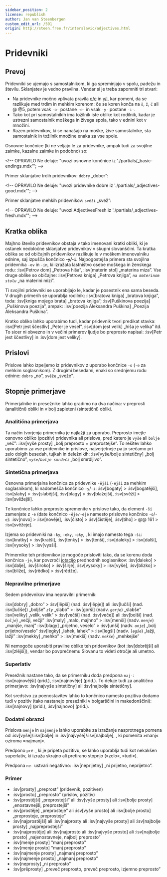 ```yaml
---
sidebar_position: 2
license: republish
author: Jan van Steenbergen
custom_edit_url: /501
origin: http://steen.free.fr/interslavic/adjectives.html
---
```


# Pridevniki

## Prevoj

Pridevniki se ujemajo s samostalnikom, ki ga spreminjajo v spolu, padežu in številu. Sklanjatev je vedno pravilna. Vendar si je treba zapomniti tri stvari:

- Na pridevnike močno vplivata pravila [o/e][1] in [y/i][2], kar pomeni, da se razlikuje med trdim in mehkim korenom: če se koren konča na `š`, `ž`, `č`  ali @ @5, potem vsak `-o-` postane `-e-` in vsak `-y-` postane `-i-`.
- Tako kot pri samostalnikih ima tožilnik iste oblike kot rodilnik, kadar je ustrezni samostalnik moškega in živega spola, tako v ednini kot v množini.
- Razen pridevnikov, ki se nanašajo na moške, žive samostalnike, sta samostalnik in tožilnik množine enaka za vse spole.

Osnovne končnice (ki ne veljajo le za pridevnike, ampak tudi za svojilne zaimke, kazalne zaimke in podobno) so:

\<!-- OPRAVILO Ne deluje: "uvozi osnovne končnice iz './partials/\_basic-endings.mdx'"; -->

Primer sklanjatve trdih pridevnikov: `dobry` „dober”:

\<!-- OPRAVILO Ne deluje: "uvozi pridevnike dobre iz './partials/\_adjectives-good.mdx'"; -->

Primer sklanjatve mehkih pridevnikov: `svěži` „svež”:

\<!-- OPRAVILO Ne deluje: "uvozi AdjectivesFresh iz './partials/\_adjectives-fresh.mdx'"; -->

## Kratka oblika

Majhno število pridevnikov obstaja v tako imenovani kratki obliki, ki je ostanek nedoločne sklanjatve pridevnikov v skupni slovanščini. Ta kratka oblika se od običajnih pridevnikov razlikuje le v moškem imenovalniku ednine, saj izpušča končnico **-`y`/-`i`**. Najpogostejša primera sta svojilna pridevnika `-ov` in `-in`, ki izražata lastništvo osebe moškega in ženskega rodu: :isv[Petrov dom] „Petrova hiša”, :isv[materin stol] „materina miza”. Vse druge oblike so običajne: :isv[Petrova kniga] „Petrova knjiga”, _`na materinom stolu`_ „na materini mizi”.

Ti svojilni pridevniki se uporabljajo le, kadar je posestnik ena sama beseda. V drugih primerih se uporablja rodilnik: :isv[bratova kniga] „bratova knjiga”, toda: :isv[kniga mojego brata] „bratova knjiga”; :isv[Puškinova poezija] „Puškinova poezija”, ampak: :isv[poezija Aleksandra Puškina] „Poezija Aleksandra Puškina”.

Kratko obliko lahko uporabimo tudi, kadar pridevnik tvori predikat stavka: :isv[Petr jest ščestliv] „Peter je vesel”, :isv[dom jest velik] „hiša je velika” itd. To sicer ni obvezno in v večini primerov ljudje bo preprosto napisal: :isv[Petr jest ščestlivy] in :isv[dom jest veliky].

## Prislovi

Prislove lahko izpeljemo iz pridevnikov z uporabo končnice `-o` (`-e` za mehkim soglasnikom). Z drugimi besedami, enaki so srednjemu rodu ednine: `dobro` „no”, `svěže` „sveže”.

## Stopnje primerjave

Primerjalnike in presežnike lahko gradimo na dva načina: v preprosti (analitični) obliki in v bolj zapleteni (sintetični) obliki.

### Analitična primerjava

Ta način tvorjenja primernika je najlažji za uporabo. Preprosto imejte osnovno obliko (pozitiv) pridevnika ali prislova, pred katero je `vyše` ali `bolje` „več”: :isv[vyše prosty] „bolj preprosto = preprostejše”. To rešitev lahko uporabimo za vse pridevnike in prislove, najverjetneje pa jo srečamo pri zelo dolgih besedah, tujkah in deležnikih: :isv[vyše/bolje sintetičny] „bolj sintetično”, _`vyše/bolje smrdeči`_ „bolj smrdljivo”.

### Sintetična primerjava

Osnovna primerjalna končnica za pridevnike `-ějši` (`-ejši` za mehkim soglasnikom), ki nadomešča končnico `-y`/`-i`: :isv[bogaty] > :isv[bogatějši], :isv[slaby]  > :isv[slabějši], :isv[blagy]  > :isv[blažejši], :isv[svěži]  > :isv[svěžejši].

Te končnice lahko preprosto spremenite v prislove tako, da element `-ši` zamenjate z `-e` (date končnico `-ěje/-eje` namesto prislovne končnice `-o`/`-e`): :isv[novo] > :isv[nověje], :isv[čisto]  > :isv[čistěje], :isv[tiho]  > @@ 161 > :isv[svěžeje].

Izjema so pridevniki na `-ky`, `-eky`, `-oky`, , ki imajo namesto tega `-ši`: :isv[kratky] > :isv[kratši], :isv[tenky]  > :isv[tenši], :isv[daleky]  > :isv[dalši], :isv[vysoky]  > :isv[vysši].

Primernike teh pridevnikov je mogoče prisloviti tako, da se korenu doda končnica `-je`, kar povzroči [jotacijo][3] predhodnih soglasnikov: :isv[daleko] > :isv[dalje], :isv[široko]  > :isv[širje], :isv[vysoky]  > :isv[vyše], :isv[blizko]  > :isv[bliže], :isv[rědko]  > :isv[rědže].

### Nepravilne primerjave

Sedem pridevnikov ima nepravilni primernik:

:isv[dobry] „dobro” > :isv[lěpši] (nad. :isv[lěpje]) ali :isv[lučši] (nad. :isv[lučše]) „boljše”
_`zly`_ „slabo” > :isv[gorši] (nadv. _`gorje`_) „slabše”
:isv[veliky] „velik, velik” > :isv[večši] (nad. :isv[veče]) ali :isv[bolši] (nad. _`bolje`_) „večji, večji”
:isv[maly] „malo, majhno” > :isv[menši] (nadv. _`menje`_) „manjše, manj”
:isv[blagy] „prijetno, veselo” > :isv[unši] (nadv. _`unje`_) „bolj prijetno/veselo”
:isv[legky] „lahek, lahek” > ​​:isv[legši] (nadv. _`legše`_) „lažji, lažji”
:isv[mekky] „mehko” > :isv[mekši] (nadv. _`mekše`_) „mehkejše”

Ni nemogoče uporabiti pravilne oblike teh pridevnikov (kot :isv[dobrějši] ali :isv[zlějši]), vendar bo povprečnemu Slovanu to videti otročje ali umetno.

### Superlativ

Presežnik nastane tako, da se primerniku doda predpona `naj-`: :isv[najnovějši] (prid.), :isv[najnověje] (prid.). To deluje tudi za analitično primerjavo: :isv[najvyše sintetičny] ali :isv[najbolje sintetičny].

Kot sredstvo za poenostavitev lahko to končnico namesto pozitiva dodamo tudi v pozitiv (tako nastanejo presežniki v bolgarščini in makedonščini): :isv[najnovy] (prid.), :isv[najnovo] (prid.).

### Dodatni obrazci

Prislova `menje` in `najmenje` lahko uporabite za izražanje nasprotnega pomena od :isv[vyše]/:isv[bolje]  in :isv[najvyše]/:isv[najbolje], , ki pomenita »manj« oziroma »najmanj«.

Predpono `prě-`, ki je pripeta pozitivu, se lahko uporablja tudi kot nekakšen superlativ, ki izraža skrajno ali pretirano stopnjo (»zelo«, »tudi«).

Predpona `ne-` ustvari negativno: :isv[neprijetny] „ni prijetno, neprijetno“.

### Primer

- :isv[prosty] „preprost” (pridevnik, pozitiven)
- :isv[prosto] „preprosto” (prislov, pozitiv)
- :isv[prostějši] „preprostejši” ali :isv[vyše prosty] ali :isv[bolje prosty] „enostavnejši, preprostejši”
- :isv[prostěje] „preprosteje” ali :isv[vyše prosto] ali :isv[bolje prosto] „preprosteje, preprosteje”
- :isv[najprostějši] ali :isv\[najprosty ali :isv[najvyše prosty] ali :isv[najbolje prosty] „najpreprostejši”
- :isv[najprostěje] ali :isv\[najprosto ali :isv[najvyše prosto] ali :isv[najbolje prosto] „najenostavneje, najbolj preprosto”
- :isv[menje prosty] "manj preprosto"
- :isv[menje prosto] "manj preprosto"
- :isv[najmenje prosty] „najmanj preprosto”
- :isv[najmenje prosto] „najmanj preprosto”
- :isv[neprosty] „ni preprosto”
- :isv[prěprosty] „preveč preprosto, preveč preprosto, izjemno preprosto”

[1]: ../phonology.mdx#o

[2]: ../phonology.mdx#y

[3]: ../phonology.mdx#iotation

